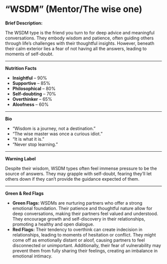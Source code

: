 # “WSDM” (Mentor/The wise one)

**Brief Description:**

The WSDM type is the friend you turn to for deep advice and meaningful conversations. They embody wisdom and patience, often guiding others through life’s challenges with their thoughtful insights. However, beneath their calm exterior lies a fear of not having all the answers, leading to moments of self-doubt.

---

**Nutrition Facts**

- **Insightful** – 90%
- **Supportive** – 85%
- **Philosophical** – 80%
- **Self-doubting** – 70%
- **Overthinker** – 65%
- **Aloofness** – 60%

---

**Bio**

- “Wisdom is a journey, not a destination.”
- “The wise master was once a curious idiot.”
- “It is what it is.”
- “Never stop learning.”

---

**Warning Label**

Despite their wisdom, WSDM types often feel immense pressure to be the source of answers. They may grapple with self-doubt, fearing they’ll let others down if they can’t provide the guidance expected of them.

---

**Green & Red Flags**

- **Green Flags:** WSDMs are nurturing partners who offer a strong emotional foundation. Their patience and thoughtful nature allow for deep conversations, making their partners feel valued and understood. They encourage growth and self-discovery in their relationships, promoting a healthy and open dialogue.
- **Red Flags:** Their tendency to overthink can create indecision in relationships, leading to moments of hesitation or conflict. They might come off as emotionally distant or aloof, causing partners to feel disconnected or unimportant. Additionally, their fear of vulnerability may prevent them from fully sharing their feelings, creating an imbalance in emotional intimacy.